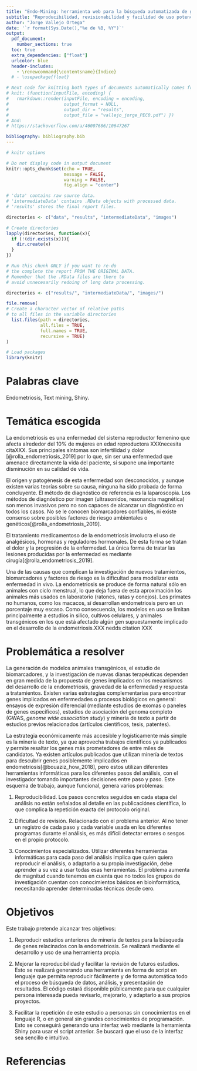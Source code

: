 ```yaml
---
title: "Endo-Mining: herramienta web para la búsqueda automatizada de genes potencialmente relacionados con la endometriosis a través de minería de textos en PubMed"
subtitle: "Reproducibilidad, revisionabilidad y facilidad de uso potenciadas a través del lenguaje de programación R"
author: "Jorge Vallejo Ortega"
date: '`r format(Sys.Date(),"%e de %B, %Y")`'
output:
  pdf_document:
    number_sections: true
  toc: true
  extra_dependencies: ["float"]
  urlcolor: blue
  header-includes:
    - \renewcommand{\contentsname}{Índice}
  # - \usepackage{float}

# Next code for knitting both types of documents automatically comes from https://stackoverflow.com/questions/39662365/knit-one-markdown-file-to-two-output-files/53280491#53280491
# knit: (function(inputFile, encoding) {
#   rmarkdown::render(inputFile, encoding = encoding,
#                     output_format = NULL,
#                     output_dir = "results",
#                     output_file = "vallejo_jorge_PEC0.pdf") })
# And:
# https://stackoverflow.com/a/46007686/10647267

bibliography: bibliography.bib
---
```

  
```r
# knitr options

# Do not display code in output document
knitr::opts_chunk$set(echo = TRUE,
                      message = FALSE,
                      warning = FALSE,
                      fig.align = "center")
```

```r
# 'data' contains raw source data.
# 'intermediateData' contains .RData objects with processed data.
# 'results' stores the final report files.

directories <- c("data", "results", "intermediateData", "images")

# Create directories
lapply(directories, function(x){
  if (!(dir.exists(x))){
    dir.create(x)
  }
})
```

```r
# Run this chunk ONLY if you want to re-do
# the complete the report FROM THE ORIGINAL DATA.
# Remember that the .RData files are there to
# avoid unnecesarily redoing of long data processing.

directories <- c("results/", "intermediateData/", "images/")

file.remove(
# Create a character vector of relative paths
# to all files in the variable directories
  list.files(path = directories,
             all.files = TRUE,
             full.names = TRUE,
             recursive = TRUE)
)
```

```r
# Load packages
library(knitr)
```

# Palabras clave

Endometriosis, Text mining, Shiny.

# Temática escogida

La endometriosis es una enfermedad del sistema reproductor femenino que afecta alrededor del 10% de mujeres en edad reproductora XXXnecesita citaXXX. Sus principales síntomas son infertilidad y dolor [@rolla_endometriosis_2019] por lo que, sin ser una enfermedad que amenace directamente la vida del paciente, sí supone una importante disminución en su calidad de vida.

El origen y patogénesis de esta enfermedad son desconocidos, y aunque existen varias teorías sobre su causa, ninguna ha sido probada de forma concluyente. El método de diagnóstico de referencia es la laparoscopia. Los métodos de diagnóstico por imagen (ultrasonidos, resonancia magnética) son menos invasivos pero no son capaces de alcanzar un diagnóstico en todos los casos. No se le conocen biomarcadores confiables, ni existe consenso sobre posibles factores de riesgo ambientales o genéticos[@rolla_endometriosis_2019]. 

El tratamiento medicamentoso de la endometriosis involucra el uso de analgésicos, hormonas y reguladores hormonales. De esta forma se tratan el dolor y la progresión de la enfermedad. La única forma de tratar las lesiones producidas por la enfermedad es mediante cirugía[@rolla_endometriosis_2019].

Una de las causas que complican la investigación de nuevos tratamientos, biomarcadores y factores de riesgo es la dificultad para modelizar esta enfermedad in vivo. La endometriosis se produce de forma natural sólo en animales con ciclo menstrual, lo que deja fuera de esta aproximación los animales más usados en laboratorio (ratones, ratas y conejos). Los primates no humanos, como los macacos, sí desarrollan endometriosis pero en un porcentaje muy escaso. Como consecuencia, los modelos en uso se limitan principalmente a estudios in silico, cultivos celulares, y animales transgénicos en los que está afectado algún gen supuestamente implicado en el desarrollo de la endometriosis.XXX nedds citation XXX

# Problemática a resolver

La generación de modelos animales transgénicos, el estudio de biomarcadores, y la investigación de nuevas dianas terapéuticas dependen en gran medida de la propuesta de genes implicados en los mecanismos del desarrollo de la endometriosis, gravedad de la enfermedad y respuesta a tratamientos. Existen varias estrategias complementarias para encontrar genes implicados en enfermedades o procesos biológicos en general: ensayos de expresión diferencial (mediante estudios de exomas o paneles de genes específicos), estudios de asociación del genoma completo (GWAS, _genome wide association study_) y minería de texto a partir de estudios previos relacionados (artículos científicos, tesis, patentes).

La estrategia económicamente más accesible y logísticamente más simple es la minería de texto, ya que aprovecha trabajos científicos ya publicados y permite resaltar los genes más prometedores de entre miles de candidatos. Ya existen artículos publicados que utilizan minería de textos para descubrir genes posiblemente implicados en endometriosis[@bouaziz_how_2018], pero estos utilizan diferentes herramientas informáticas para los diferentes pasos del análisis, con el investigador tomando importantes decisiones entre paso y paso. Este esquema de trabajo, aunque funcional, genera varios problemas:

1. Reproducibilidad. Los pasos concretos seguidos en cada etapa del análisis no están señalados al detalle en las publicaciónes científica, lo que complica la repetición exacta del protocolo original.

2. Dificultad de revisión. Relacionado con el problema anterior. Al no tener un registro de cada paso y cada variable usada en los diferentes programas durante el análisis, es más difícil detectar errores o sesgos en el propio protocolo.

3. Conocimientos especializados. Utilizar diferentes herramientas informáticas para cada paso del análisis implica que quien quiera reproducir el análisis, o adaptarlo a su propia investigación, debe aprender a su vez a usar todas esas herramientas. El problema aumenta de magnitud cuando tenemos en cuenta que no todos los grupos de investigación cuentan con conocimientos básicos en bioinformática, necesitando aprender determinadas técnicas desde cero.

# Objetivos

Este trabajo pretende alcanzar tres objetivos:

1. Reproducir estudios anteriores de minería de textos para la búsqueda de genes relacinados con la endometriosis. Se realizará mediante el desarrollo y uso de una herramienta propia.

2. Mejorar la reproducibilidad y facilitar la revisión de futuros estudios. Esto se realizará generando una herramienta en forma de script en lenguaje que permita reproducir fácilmente y de forma automática todo el proceso de búsqueda de datos, análisis, y presentación de resultados. El código estará disponible públicamente para que cualquier persona interesada pueda revisarlo, mejorarlo, y adaptarlo a sus propios proyectos.

3. Facilitar la repetición de este estudio a personas sin conocimientos en el lenguaje R, o en general sin grandes conocimientos de programación. Esto se conseguirá generando una interfaz web mediante la herramienta Shiny para usar el script anterior. Se buscará que el uso de la interfaz sea sencillo e intuitivo.

<!-- # Apéndice A: Código -->

<!-- El documento original en formato .Rmd, que incluye el código completo en lenguaje R usado para generar este informe, se puede consultar y descargar en el siguiente repositorio de Github: -->
<!-- [jorgevallejo/](https://github.com/jorgevallejo/) -->

<!-- # Apéndice B: Reproducibilidad {#apendiceB} -->
<!-- ```{r session_info, include=TRUE, echo=TRUE, results='markup'} -->
<!-- sessionInfo() # For better reproducibility -->
<!-- ``` -->


# Referencias